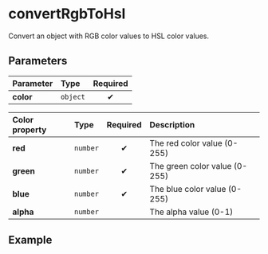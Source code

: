 
# convertRgbToHsl

Convert an object with RGB color values to HSL color values.

## Parameters

| Parameter | Type     | Required |
| :-------- | :------- | :------: |
| **color** | `object` |    ✔     |

| Color property | Type     | Required | Description                   |
| :------------- | :------- | :------: | :---------------------------- |
| **red**        | `number` |    ✔     | The red color value (0-255)   |
| **green**      | `number` |    ✔     | The green color value (0-255) |
| **blue**       | `number` |    ✔     | The blue color value (0-255)  |
| **alpha**      | `number` |          | The alpha value (0-1)         |

## Example

<Example red={128} green={128} blue={128} alpha={1} />
